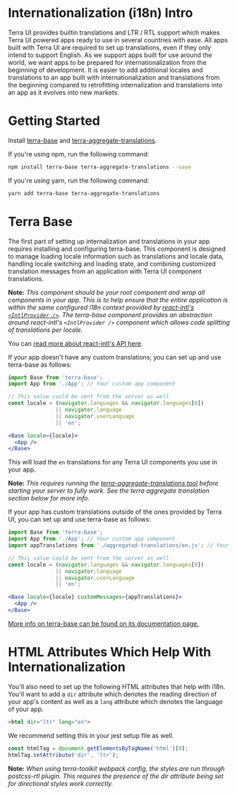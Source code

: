 
# Internationalization (i18n) Intro

<div className="tui-illustration-grid">
<div className="tui-illustration-grid-col">

Terra UI provides builtin translations and LTR / RTL support which makes Terra UI powered apps ready to use in several countries with ease. All apps built with Terra UI are required to set up translations, even if they only intend to support English. As we support apps built for use around the world, we want apps to be prepared for internationalization from the beginning of development. It is easier to add additional locales and translations to an app built with internationalization and translations from the beginning compared to retrofitting internalization and translations into an app as it evolves into new markets.

# Getting Started
Install [terra-base](https://www.npmjs.com/package/terra-base) and [terra-aggregate-translations](https://www.npmjs.com/package/terra-aggregate-translations).

If you're using npm, run the following command:

```bash
npm install terra-base terra-aggregate-translations --save
```

If you're using yarn, run the following command:

```bash
yarn add terra-base terra-aggregate-translations
```

</div>
<div className="tui-illustration-grid-col tui-illustration-grid-col-illustration">
<WorldIcon />
</div>
</div>

# Terra Base
The first part of setting up internalization and translations in your app requires installing and configuring terra-base. This component is designed to manage loading locale information such as translations and locale data, handling locale switching and loading state, and combining customized translation messages from an application with Terra UI component translations.

**Note:** *This component should be your root component and wrap all components in your app. This is to help ensure that the entire application is within the same configured i18n context provided by [react-intl's `<IntlProvider />`](https://github.com/yahoo/react-intl/wiki/Components#intlprovider). The terra-base component provides an abstraction around react-intl's `<IntlProvider />` component which allows code splitting of translations per locale.*

You can [read more about react-intl's API here](https://github.com/yahoo/react-intl/wiki/API).

If your app doesn't have any custom translations, you can set up and use terra-base as follows:

```jsx
import Base from 'terra-base';
import App from './App'; // Your custom app component

// This value could be sent from the server as well
const locale = (navigator.languages && navigator.languages[0])
               || navigator.language
               || navigator.userLanguage
               || 'en';

<Base locale={locale}>
  <App />
</Base>
```

This will load the `en` translations for any Terra UI components you use in your app.

**Note:** *This requires running the [terra-aggregate-translations tool](https://github.com/cerner/terra-aggregate-translations/blob/master/README.md) before starting your server to fully work. See the terra aggregate translation section below for more info.*

If your app has custom translations outside of the ones provided by Terra UI, you can set up and use terra-base as follows:

```jsx
import Base from 'terra-base';
import App from './App'; // Your custom app component
import appTranslations from './aggregated-translations/en.js'; // Your aggregated app translations

// This value could be sent from the server as well
const locale = (navigator.languages && navigator.languages[0])
               || navigator.language
               || navigator.userLanguage
               || 'en';

<Base locale={locale} customMessages={appTranslations}>
  <App />
</Base>
```

[More info on terra-base can be found on its documentation page.](/components/terra-base/base/base)


# HTML Attributes Which Help With Internationalization
You'll also need to set up the following HTML attributes that help with i18n. You'll want to add a `dir` attribute which denotes the reading direction of your app's content as well as a `lang` attribute which denotes the language of your app.

```html
<html dir="ltr" lang="en">
```

We recommend setting this in your jest setup file as well.

```js
const htmlTag = document.getElementsByTagName('html')[0];
htmlTag.setAttribute('dir', 'ltr');
```

**Note:** *When using terra-toolkit webpack config, the styles are run through postcss-rtl plugin. This requires the presence of the dir attribute being set for directional styles work correctly.*
